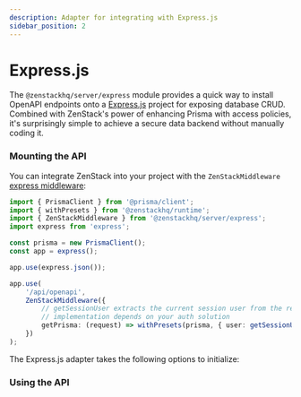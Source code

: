 ```yaml
---
description: Adapter for integrating with Express.js
sidebar_position: 2
---
```



# Express.js

The `@zenstackhq/server/express` module provides a quick way to install OpenAPI endpoints onto a [Express.js](https://expressjs.com/) project for exposing database CRUD. Combined with ZenStack's power of enhancing Prisma with access policies, it's surprisingly simple to achieve a secure data backend without manually coding it.

### Mounting the API

You can integrate ZenStack into your project with the `ZenStackMiddleware` [express middleware](https://expressjs.com/en/guide/using-middleware.html):

```ts
import { PrismaClient } from '@prisma/client';
import { withPresets } from '@zenstackhq/runtime';
import { ZenStackMiddleware } from '@zenstackhq/server/express';
import express from 'express';

const prisma = new PrismaClient();
const app = express();

app.use(express.json());

app.use(
    '/api/openapi',
    ZenStackMiddleware({
        // getSessionUser extracts the current session user from the request, its
        // implementation depends on your auth solution
        getPrisma: (request) => withPresets(prisma, { user: getSessionUser(request) }),
    })
);
```

The Express.js adapter takes the following options to initialize:

<AdapterOptions getPrisma='(request: Request, response: Response) => unknown | Promise<unknown>' />

### Using the API

<UsingAPI />

<ErrorHandling />
